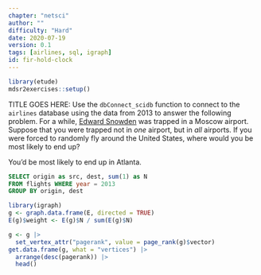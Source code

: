 ```yaml
---
chapter: "netsci"
author: ""
difficulty: "Hard"
date: 2020-07-19 
version: 0.1
tags: [airlines, sql, igraph]
id: fir-hold-clock
---
```


```r
library(etude)
mdsr2exercises::setup()
```

TITLE GOES HERE: Use the `dbConnect_scidb` function to connect to the `airlines` database using the data from 2013 to answer the following problem. 
For a while, [Edward Snowden](https://en.wikipedia.org/wiki/Edward_Snowden) was trapped in a Moscow airport. Suppose that you were trapped not in *one* airport, but in *all* airports. If you were forced to randomly fly around the United States, where would you be most likely to end up? 

<!--begin-answer-->

You'd be most likely to end up in Atlanta.

```sql
SELECT origin as src, dest, sum(1) as N
FROM flights WHERE year = 2013 
GROUP BY origin, dest
```

```r
library(igraph)
g <- graph.data.frame(E, directed = TRUE)
E(g)$weight <- E(g)$N / sum(E(g)$N)

g <- g |>
  set_vertex_attr("pagerank", value = page_rank(g)$vector)
get.data.frame(g, what = "vertices") |>
  arrange(desc(pagerank)) |>
  head()
```

  <!--end-answer-->


